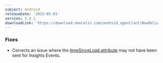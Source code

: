 ```yaml
---
subject: Android
releaseDate: '2015-05-01'
version: 5.0.1
downloadLink: 'https://download.newrelic.com/android_agent/ant/NewRelic_Android_Agent_5.0.1.zip'
---
```


### Fixes

* Corrects an issue where the [timeSinceLoad attribute](/docs/insights/insights-data-sources/default-attributes/mobile-default-attributes-insights#mobile-timesinceload) may not have been sent for Insights Events.
